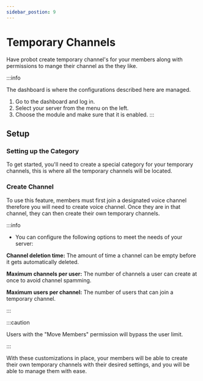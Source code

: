 ```yaml
---
sidebar_postion: 9
---
```


# Temporary Channels

Have probot create temporary channel's for your members along with permissions to mange their channel as the they like.

:::info

The dashboard is where the configurations described here are managed.

1. Go to the dashboard and log in.
2. Select your server from the menu on the left.
3. Choose the module and make sure that it is enabled.
:::

## Setup

### Setting up the Category
To get started, you'll need to create a special category for your temporary channels, this is where all the temporary channels will be located.

### Create Channel

To use this feature, members must first join a designated voice channel therefore you will need to create voice channel. Once they are in that channel, they can then create their own temporary channels.

:::info

- You can configure the following options to meet the needs of your server:

**Channel deletion time:** The amount of time a channel can be empty before it gets automatically deleted.

**Maximum channels per user:** The number of channels a user can create at once to avoid channel spamming.

**Maximum users per channel:** The number of users that can join a temporary channel.

:::

:::caution

Users with the "Move Members" permission will bypass the user limit.

:::

With these customizations in place, your members will be able to create their own temporary channels with their desired settings, and you will be able to manage them with ease.
